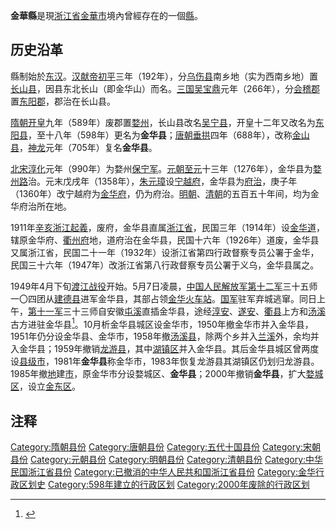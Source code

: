 {{Refimprove|time=2021-11-01}}
{{Otheruses|金華 (消歧義)}}

'''金華縣'''是現[[浙江省|浙江省]][[金華市|金華市]]境內曾經存在的一個[[縣|縣]]。

== 历史沿革 ==

縣制始於[[东汉|东汉]]。[[汉献帝|汉献帝]][[初平_(年号)|初平]]三年（192年），分[[乌伤县|乌伤县]]南乡地（实为西南乡地）置[[长山县_(东汉)|长山县]]，因县东北长山（即金华山）而名。[[三国|三国]][[孙吴|吴]][[宝鼎|宝鼎]]元年（266年），分[[会稽郡|会稽郡]]置[[東陽郡_(六朝)|东阳郡]]，郡治在长山县。

[[隋朝|隋朝]][[开皇|开皇]]九年（589年）废郡置[[婺州|婺州]]，长山县改名[[吴宁县|吴宁县]]，开皇十二年又改名为[[东阳县_(隋朝)|东阳县]]，至十八年（598年）更名为'''金华县'''；[[唐朝|唐朝]][[垂拱|垂拱]]四年（688年），改称[[金山县_(唐朝)|金山县]]，[[神龙|神龙]]元年（705年）复名'''金华县'''。

[[北宋|北宋]][[淳化_(年号)|淳化]]元年（990年）为婺州[[保宁军|保宁军]]。[[元朝|元朝]][[至元_(忽必烈)|至元]]十三年（1276年），金华县为[[婺州路|婺州路]]治。元末戊戌年（1358年），[[朱元璋|朱元璋]]设[[宁越府|宁越府]]，金华县为[[府治|府治]]，庚子年（1360年）改宁越府为[[金华府|金华府]]，仍为府治。[[明朝|明朝]]、[[清朝|清朝]]的五百五十年间，均为金华府治所在地。

1911年[[辛亥浙江起義|辛亥浙江起義]]，废府，金华县直属[[浙江省_(中華民國)|浙江省]]，民国三年（1914年）设[[金华道|金华道]]，辖原金华府、[[衢州府|衢州府]]地，道府治在金华县，民国十六年（1926年）道废，金华县又属浙江省，民国二十一年（1932年）设浙江省第四行政督察专员公署于金华，民国三十六年（1947年）改浙江省第八行政督察专员公署于义乌，金华县属之。

1949年4月下旬[[渡江战役|渡江战役]]开始。5月7日凌晨，[[中国人民解放军第十二军|中国人民解放军第十二军]]三十五师一〇四团从[[建德县|建德县]]进军金华县，其部占领[[金华西站|金华火车站]]。[[中華民國國軍|国军]]驻军弃城逃窜。同日上午，[[中国人民解放军第十一军|第十一军]]三十三师自安徽[[屯溪区|屯溪]]直插金华县，途经[[淳安县|淳安]]、[[遂安县|遂安]]、[[衢縣|衢县]]上方和[[汤溪县|汤溪]]古方进驻金华县<ref>{{Cite web |url=https://zj.zjol.com.cn/news.html?id=1193938&from=timeline |title=七十年前的今天金华解放 跟着老照片回忆峥嵘岁月 |accessdate=2021-11-01 |author=记者：石磊、徐贤飞 |date=2019-05-07 |work= |publisher=浙江新闻|language=Zh-hans }}</ref>。10月析金华县城区设金华市，1950年撤金华市并入金华县，1951年仍分设金华县、金华市，1958年撤[[汤溪县|汤溪县]]，除两个乡并入[[兰溪|兰溪]]外，余均并入金华县；1959年撤销[[龙游县|龙游县]]，其中[[湖鎮鎮_(龍游縣)|湖镇区]]并入金华县。其后金华县城区曾两度设[[县级市|县级市]]，1981年'''金华县'''称金华市，1983年恢复龙游县其湖镇区仍划归龙游县。1985年撤[[地级行政区|地]]建[[地级市|市]]，原金华市分设婺城区、'''金华县'''；2000年撤销'''金华县'''，扩大[[婺城区|婺城区]]，设立[[金东区|金东区]]。

== 注释 ==

{{Reflist}}

{{中華民國浙江省行政區劃}}
[[Category:隋朝县份|Category:隋朝县份]]
[[Category:唐朝县份|Category:唐朝县份]]
[[Category:五代十国县份|Category:五代十国县份]]
[[Category:宋朝县份|Category:宋朝县份]]
[[Category:元朝县份|Category:元朝县份]]
[[Category:明朝县份|Category:明朝县份]]
[[Category:清朝县份|Category:清朝县份]]
[[Category:中华民国浙江省县份|Category:中华民国浙江省县份]]
[[Category:已撤消的中华人民共和国浙江省县份|Category:已撤消的中华人民共和国浙江省县份]]
[[Category:金华行政区划史|Category:金华行政区划史]]
[[Category:598年建立的行政区划|Category:598年建立的行政区划]]
[[Category:2000年废除的行政区划|Category:2000年废除的行政区划]]